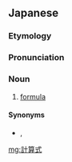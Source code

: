 ==Japanese==
{{ja-kanjitab|けい|さん|しき|yomi=o}}

===Etymology===
{{com|ja|計算|式|tr1=keisan|tr2=shiki|t1=calculation|t2=formula}}

===Pronunciation===
{{ja-pron|けいさんしき|y=o}}

===Noun===
{{ja-noun|けいさんしき}}

# {{lb|ja|math}} [[formula]]

====Synonyms====
* {{ja-r|公式|こうしき}}, {{ja-r|式|しき}}

[[mg:計算式]]